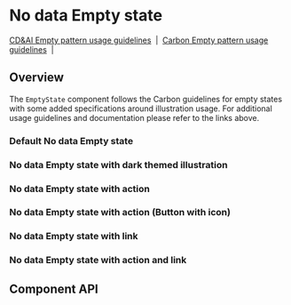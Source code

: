 
# No data Empty state

[CD&AI Empty pattern usage guidelines](https://pages.github.ibm.com/cdai-design/pal/patterns/empty-state/usage/)
&nbsp;|&nbsp;
[Carbon Empty pattern usage guidelines](https://www.carbondesignsystem.com/patterns/empty-states-pattern/)
&nbsp;|&nbsp;

## Overview

The `EmptyState` component follows the Carbon guidelines for empty states with
some added specifications around illustration usage. For additional usage
guidelines and documentation please refer to the links above.

### Default No data Empty state

<Preview>
  <Story
    id={getStorybookSlug(
      pkg,
      `emptystates-${NoDataEmptyState.displayName}`,
      'default'
    )}
  />
</Preview>

### No data Empty state with dark themed illustration

<Preview>
  <Story
    id={getStorybookSlug(
      pkg,
      `emptystates-${NoDataEmptyState.displayName}`,
      'with-dark-mode-illustration'
    )}
  />
</Preview>

### No data Empty state with action

<Preview>
  <Story
    id={getStorybookSlug(
      pkg,
      `emptystates-${NoDataEmptyState.displayName}`,
      'with-action'
    )}
  />
</Preview>

### No data Empty state with action (Button with icon)

<Preview>
  <Story
    id={getStorybookSlug(
      pkg,
      `emptystates-${NoDataEmptyState.displayName}`,
      'with-action-icon-button'
    )}
  />
</Preview>

### No data Empty state with link

<Preview>
  <Story
    id={getStorybookSlug(
      pkg,
      `emptystates-${NoDataEmptyState.displayName}`,
      'with-link'
    )}
  />
</Preview>

### No data Empty state with action and link

<Preview>
  <Story
    id={getStorybookSlug(
      pkg,
      `emptystates-${NoDataEmptyState.displayName}`,
      'with-action-and-link'
    )}
  />
</Preview>

## Component API

<Props />
